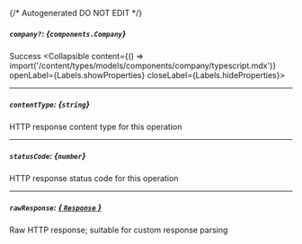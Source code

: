 {/* Autogenerated DO NOT EDIT  */}

##### `company?`: *{`components.Company`}*
Success
<Collapsible content={() => import('/content/types/models/components/company/typescript.mdx')} openLabel={Labels.showProperties} closeLabel={Labels.hideProperties}>
</Collapsible>

---
##### `contentType`: *{`string`}*
HTTP response content type for this operation

---
##### `statusCode`: *{`number`}*
HTTP response status code for this operation

---
##### `rawResponse`: [*{ `Response` }*](https://developer.mozilla.org/en-US/docs/Web/API/Response)
Raw HTTP response; suitable for custom response parsing


